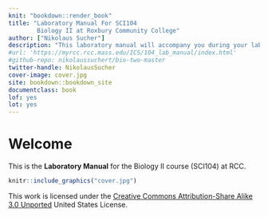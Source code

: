 ```yaml
---
knit: "bookdown::render_book"
title: "Laboratory Manual For SCI104
        Biology II at Roxbury Community College"
author: ["Nikolaus Sucher"]
description: "This laboratory manual will accompany you during your laboratory for Biology II."
#url: 'https://myrcc.rcc.mass.edu/ICS/104_lab_manual/index.html'
#github-repo: nikolaussuchert/bio-two-master
twitter-handle: NikolausSucher
cover-image: cover.jpg
site: bookdown::bookdown_site
documentclass: book
lof: yes
lot: yes
---
```


# Welcome {-}

This is the __Laboratory Manual__ for the Biology II course (SCI104) at RCC.



```r
knitr::include_graphics("cover.jpg")
```


This work is licensed under the [Creative Commons Attribution-Share Alike 3.0 Unported](https://creativecommons.org/licenses/by-sa/3.0/deed.en) United States License.
